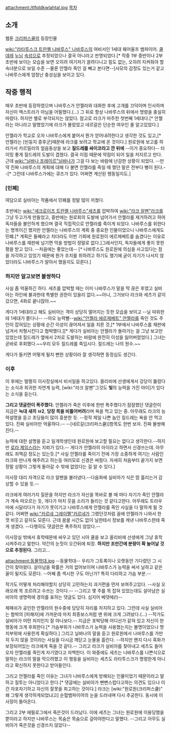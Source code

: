 attachment:/tlfqldkwlahtal.jpg
[[목차]]
== 소개 ==
웹툰 [[크리퍼스큘]]의 등장인물

[[wiki:"라타투스크 트란켈 나바루스" 나바루스]]의 여비서인 1세대 웨어울프 뱀파이어.
[[쿨데레]] [[누님]] [[속성]]으로 추정되었으나 결국 아니라고 판명되었다.[* 작중 1부 중반이나 2부 초반에 보이는 모습을 보면 오히려 여기저기 끌려다니고 힘도 없는, 오히려 지켜줘야 할 숙녀분으로 보일 수준 --물론 안젤라 죽인 걸 빼고 본다면--]사모의 감정도 있는거 같고 나바루스에게 엄청난 충성심을 보이고 있다.

== 작중 행적 ==
매우 초반에 등장하였으며 나바루스가 안젤라와 대화한 후에 고개를 끄덕이며 인사하며 자신이 엑스트라가 아님을 어필했다.(...) 그 뒤로 항상 나바루스의 뒤에서 명령을 충실히 따랐다. 하지만 별로 부각되지는 않았다. 참고로 라크가 마주한 첫번째 1세대다.[* 안젤라는 아니라고 말했었기에 라크가 몰랐었고 네르갈은 단순한 여우인 줄 알고있었다.]

안젤라가 학교로 오자 나바루스에게 붙어서 뭔가 얻어내려한다고 생각한 것도 있고,[* 안젤라는 [빈둥지 증후군]때문에 라크를 보려고 학교에 온 것이다.] 원로원에 보고를 하러가서 카르밀라의 얼음동상을 보고 '''질드레를 싸이코라고 깐 뒤에''' --이거 중요하다-- 타이밍 좋게 질드레의 도발이 겹쳤다. 결국 이점 때문에 약점이 되어 일을 저지르고 만다. 근데 [[wiki:"닐바나 프레이르"닐바나]]가 그걸 다 보는 바람에 난감한 상황이 되었다. --만약 진짜 나바루스의 계획에 대해 다 불면 안젤라를 죽일 때 했던 말은 전부다 뻥이 된다.--[* 그런데 나바루스가에는 큐즈가 있다. 어쩌면 계산된 행동일지도.]

=== [민폐] ===
여담으로 실비아는 작품에서 민폐를 정말 많이 끼쳤다.

초반에는 [[wiki:"세크로이츠 트란켈 나바루스"세츠]]를 압박하여 [[wiki:"라크 알펜"라크]]를 그냥 두고가게 만들었고, 중반에는 원로회의 도발에 넘어가서 안젤라를 제거하려고 하여 독자들을 불안하게 했으며 결국 직접적으로 안젤라를 죽이게 되었다. 나바루스를 위한다는 명목이긴 했지만 안젤라는 나바루스의 계획 중 중요한 인물이었으니 나바루스에게도 민폐.[* 계획은 둘째라고 치더라도 이번 기회에 원로원이 에르제베트를 숨겼다는 이유로 나바루스를 재판에 넘기면 막을 방법이 정말로 없다.]그래서인지, 독자들에게 좋지 못한 평을 받고 있다. --처음에는 좋았는데-- [* 나바루스도 원로원에 의심을 사고있다는 점을 자각하고 있었기 때문에 뭔가 조치를 취하려고 하기도 했기에 굳이 자기가 나서지 않았더라도 나바루스가 알아서 했을지도 모른다.]

=== 하지만 알고보면 불쌍하다 ===
사실 좀 억울하긴 하다. 세츠를 압박할 때는 이미 나바루스가 말을 딱 끊은 후였고 실비아는 하인에 불과한데 특별한 권한이 있을리 없다.~~아니, 그거보다 라크와 세츠가 같이 갔으면, 4화로 끝나잖아.~~

게다가 1세대라고 해도 실비아는 격이 상당히 떨어지는 듯한 모습을 보이고 --닐 따위한테 1세대가 쫄다니-- --아오 능력빨--[[wiki:"안젤라 에르제베트" 안젤라]]를 죽인 것도 주인이 잡혀있는 상황에 순간 이성이 끊어져서 일을 치른 것,[* 1부에서 나바루스를 재판에 넘겨서 처형시킨다고 협박했다.][* 게다가 실비아는 안젤라가 돌아가는 걸 그냥 보고만 있었는데 질드레가 옆에서 2차로 도발하는 바람에 완전히 이성을 잃어버렸었다.] 그녀는 곧바로 후회했다.~~우리 모두 질드레를 죽입시다. 질드레는 나의 원수.~~

게다가 들키면 어떻게 될지 뻔한 상황이라 잘 생각하면 동정심도 생긴다. 

=== 이후 ===
이 후에는 멀쩡히 이사장실에서 비서일을 하고있다. 올리비에 선생에게서 강당이 뚫렸다는 소식과 희귀한 자연계 능력, [wiki:"라크 알펜"그것도 '''빛'''의 능력을 가진 아이]가 있다는 소식을 듣는다. 

'''그리고 댓글란이 폭주했다.''' 안젤라가 죽은 이후에 한번 폭주했다가 잠잠했던 댓글란이 지금은 '''늑대 새끼 ㅂ2''', '''당장 목을 비틀어버려'''라며 욕을 먹고 있는 중. 아무래도 라크의 능력설명을 듣고 초딩들이 많이 흥분한 듯. --정작 제일 나쁜 놈인 질드레는 욕을 안 먹고있다. 진짜 실비아만 억울하다.--  --[네르갈(크리퍼스큘)]항목도 한번 보자. 진짜 불쌍해진다.--

능력에 대한 설명을 듣고 일개학생인데 원로원에 보고할 필요는 없다고 생각한다.--하지만 [[로라 제임스]]라는 지뢰가 있다.-- 게다가 안젤라의 아이라고 하면서 신경쓰는데. 아무래도 죄책감 정도는 있는듯.[* 사실 안젤라를 죽이기 전에 가장 소중하게 여기는 사람인 라크와 만나게 해주려고 하는등 여러모로 신경은 써줬다. 자세히 처음부터 끝가지 보면 정말 상황이 그렇게 돌아갈 수 밖에 없었다는 걸 알 수 있다.]

이사장 대리 자격으로 라크 알펜을 불러냈다.--다음화에 실비아가 식은 땀 흘리는거 감상할 수 있을 듯.--

라크에게 여러가지 질문을 하지만 라크가 자신을 똑바로 볼 때 마다 자기가 죽인 안젤라가 계속 떠오르는 듯, 게다가 마치 웃음 소리가 들리는 것 같다고한다. 아무래도 트라우마에 시달리다가 자기가 못이기고 나바루스에게 안젤라를 죽인 사실을 다 말하게 될 것 같다. 어쩌면 [[wiki:"카르네 그레이펠"카르네]]가 그랬던것처럼 꿈에 안젤라가 나와서 한 껏 비웃고 갈지도 모른다. 근데 꿈꿀 시간도 없이 닐한테서 정보를 캐낸 나바루스한테 죽게 생겼다. --다행히도 댓글란은 폭주하지 않았다.--

이사장실 밖에서 휴학때문에 싸우고 있던 시아 쿨을 보고 올리비에 선생에게 그냥 휴학시켜주라고 말한다. 약간의 눈짓이 오간뒤에 퇴장. '''하지만 조만간에 분량이 확 늘어날 것으로 추정된다.''' 그리고...

attachment:동물학대.jpg 
--동물학대-- 우리가 그토록이나 오랫동안 기다렸던 그 시간이 찾아왔다. 살아남을 확률은 거의 없어보이며 나바루스가 능력을 써서 닐하고 같은 꼴이 될지도 모른다. --어째 좀 섹시한 구도 아닌가? 특히 다리하고 가슴 부분.--

작가도 어떻게 처리해야할지 상당히 고민하는지 과거편을 먼저 보여주고있다. --사실 오래오래 목 조르려고 수쓰는 것이다.-- --그리고 몇 주를 목 잡혀 있었는데도 살아남은 실비아의 생명력에 경의를 표하는 댓글도 있다. 심지어 베댓에(!)--

체페쉬가 공인한 안젤라의 원수중에 당당히 자리를 차지하고 있다. 그런데 사실 실비아는 협박의 [피해자]에 가까운데 마치 최종보스처럼 맨 위에 크게 그려놨다.(...) --작가도 실비아가 어떤 처지인지 잘 아나보다.-- 지금은 포박당해 어디선가 같혀 있고 자신이 한 행동에 크게 후회한다.[* 가슴부위가 나바루스가 능력을 사용했는지는 불명이었으나 명치부위에 사용한게 확실하다.] 그리고 닐바나의 말을 듣고 원로원에서 나바루스를 가만히 두지 않을 것이라는 사실을 다시금 깨닫고 눈물을 흘린다. --하지만 왠지 다시 흑화가 보장되어있는 라크에게 죽을 것 같다.-- 그리고 라크가 실비아를 찾아내고 세츠도 들어오자 안젤라를 죽인게 자기였다고 자백한다. 이 와중에도 세츠는 나바루스를 나쁜식으로 말하는 라크의 말을 막으려했고 이 행동을 실비아는 세츠도 라타투스크가 명령한게 아니라고 확신하지 못한다고 받아들인다.

그리고 안젤라를 죽인 이유는 그녀가 나바루스에게 방해되는 인물이었기 때문이라고 말하고 질투는 아니었다고 한다.[* 댓글에는 실비아가 뻔뻔스럽다고하는 의견도 있으나 이건 자포자기하고 자신의 잘못을 회고하는 것이다.] 라크는 [wiki:"원로원(크리퍼스큘)" 왜 그렇게 생각하게되었냐고] 순혈뱀파이어의 눈을 드러내며 다시 추궁한다. 동시에 이사장이 돌아온다.

그리고 2부 에필로그에서 죽은것이 드러났다. 이에 세츠는 그녀는 원로원에 이용당했을 뿐이라고 하지만 나바루스는 목숨은 목숨으로 갚아야한다고 말했다. --그리고 아무도 실비아가 죽은것을 신경쓰지 않았다--
